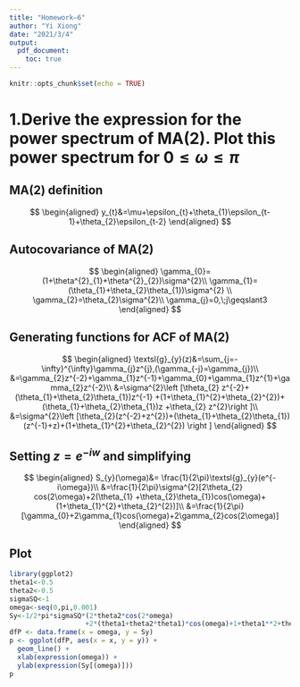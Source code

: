 ```yaml
---
title: "Homework–6"
author: "Yi Xiong"
date: "2021/3/4"
output: 
  pdf_document:
    toc: true
---
```


```r
knitr::opts_chunk$set(echo = TRUE)
```

# 1.Derive the expression for the power spectrum of MA(2). Plot this power spectrum for $0 \leqslant \omega \leqslant \pi$

## MA(2) definition

$$
\begin{aligned}
y_{t}&=\mu+\epsilon_{t}+\theta_{1}\epsilon_{t-1}+\theta_{2}\epsilon_{t-2}
\end{aligned}	
$$

## Autocovariance of MA(2)

$$
\begin{aligned}
\gamma_{0}=(1+\theta^{2}_{1}+\theta^{2}_{2})\sigma^{2}\\
\gamma_{1}=(\theta_{1}+\theta_{2}\theta_{1})\sigma^{2} \\
\gamma_{2}=\theta_{2}\sigma^{2}\\
\gamma_{j}=0,\;j\geqslant3
\end{aligned}
$$

## Generating functions for ACF of MA(2)

$$
\begin{aligned}
\textsl{g}_{y}(z)&=\sum_{j=-\infty}^{\infty}\gamma_{j}z^{j},(\gamma_{-j}=\gamma_{j})\\
&=\gamma_{2}z^{-2}+\gamma_{1}z^{-1}+\gamma_{0}+\gamma_{1}z^{1}+\gamma_{2}z^{-2}\\
&=\sigma^{2}\left [\theta_{2} z^{-2}+(\theta_{1}+\theta_{2}\theta_{1})z^{-1}
  +(1+\theta_{1}^{2}+\theta_{2}^{2})+(\theta_{1}+\theta_{2}\theta_{1})z
  +\theta_{2} z^{2}\right ]\\
&=\sigma^{2}\left [\theta_{2}(z^{-2}+z^{2})+(\theta_{1}+\theta_{2}\theta_{1})
  (z^{-1}+z)+(1+\theta_{1}^{2}+\theta_{2}^{2}) \right ]
\end{aligned}
$$

## Setting $z=e^{-iw}$ and simplifying

$$
\begin{aligned}
S_{y}(\omega)&= \frac{1}{2\pi}\textsl{g}_{y}(e^{-i\omega})\\
  &=\frac{1}{2\pi}\sigma^{2}[2\theta_{2} cos(2\omega)+2(\theta_{1}
    +\theta_{2}\theta_{1})cos(\omega)+(1+\theta_{1}^{2}+\theta_{2}^{2})]\\
  &=\frac{1}{2\pi}[\gamma_{0}+2\gamma_{1}cos(\omega)+2\gamma_{2}cos(2\omega)]
\end{aligned}
$$

## Plot

```r
library(ggplot2)
theta1<-0.5
theta2<-0.5
sigmaSQ<-1
omega<-seq(0,pi,0.001)
Sy<-1/2*pi*sigmaSQ*(2*theta2*cos(2*omega)
                   +2*(theta1+theta2*theta1)*cos(omega)+1+theta1**2+theta2**2)
dfP <- data.frame(x = omega, y = Sy)
p <- ggplot(dfP, aes(x = x, y = y)) +
  geom_line() +
  xlab(expression(omega)) +
  ylab(expression(Sy[(omega)]))
p
```



